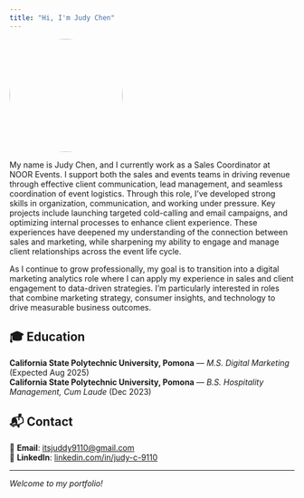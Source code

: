 ---
title: "Hi, I'm Judy Chen"
---

::: center-image
![](images/profile.jpeg){style="border-radius: 50%; width: 200px;"}
:::

::: custom-box
My name is Judy Chen, and I currently work as a Sales Coordinator at NOOR Events. I support both the sales and events teams in driving revenue through effective client communication, lead management, and seamless coordination of event logistics. Through this role, I’ve developed strong skills in organization, communication, and working under pressure. Key projects include launching targeted cold-calling and email campaigns, and optimizing internal processes to enhance client experience. These experiences have deepened my understanding of the connection between sales and marketing, while sharpening my ability to engage and manage client relationships across the event life cycle.

As I continue to grow professionally, my goal is to transition into a digital marketing analytics role where I can apply my experience in sales and client engagement to data-driven strategies. I'm particularly interested in roles that combine marketing strategy, consumer insights, and technology to drive measurable business outcomes.
:::

## 🎓 Education

::: custom-box
**California State Polytechnic University, Pomona** — *M.S. Digital Marketing* (Expected Aug 2025)\
**California State Polytechnic University, Pomona** — *B.S. Hospitality Management, Cum Laude* (Dec 2023)
:::

## 📬 Contact

::: custom-box
📧 **Email**: [itsjuddy9110\@gmail.com](mailto:itsjuddy9110@gmail.com)\
🔗 **LinkedIn**: [linkedin.com/in/judy-c-9110](https://www.linkedin.com/in/judy-c-9110/)
:::

------------------------------------------------------------------------

*Welcome to my portfolio!*
